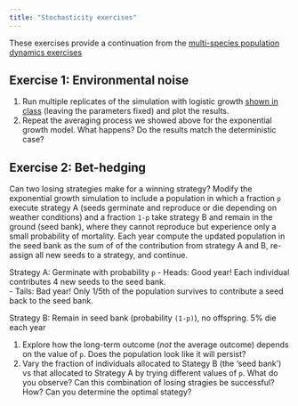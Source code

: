 ```yaml
---
title: "Stochasticity exercises"
---
```


These exercises provide a continuation from the [multi-species population dynamics exercises](/rcds/assignments/popdyn-assignment)

## Exercise 1: Environmental noise

1. Run multiple replicates of the simulation with logistic growth [shown in class](/rcds/lectures/stochasticity-lecture) (leaving the parameters fixed) and plot the results.
1. Repeat the averaging process we showed above for the exponential growth model.  What happens?  Do the results match the deterministic case?  

## Exercise 2: Bet-hedging

Can two losing strategies make for a winning strategy?  Modify the exponential growth simulation to include a population in which a fraction `p` execute strategy A (seeds germinate and reproduce or die depending on weather conditions)  and a fraction `1-p` take strategy B and remain in the ground (seed bank), where they cannot reproduce but experience only a small probability of mortality.  Each year compute the updated population in the seed bank as the sum of of the contribution from strategy A and B, re-assign all new seeds to a strategy, and continue. 

Strategy A: Germinate with probability `p`
  - Heads: Good year! Each individual contributes 4 new seeds to the seed bank.  
  - Tails: Bad year! Only 1/5th of the population survives to contribute a seed back to the seed bank. 

Strategy B: Remain in seed bank (probability `(1-p)`), no offspring.  5% die each year

1. Explore how the long-term outcome (*not* the average outcome) depends on the value of `p`.  Does the population look like it will persist? 
1.  Vary the fraction of individuals allocated to Stategy B (the 'seed bank') vs that allocated to Strategy A by trying different values of `p`.  What do you observe?  Can this combination of losing stragies be successful?  How?  Can you determine the optimal stategy?  

